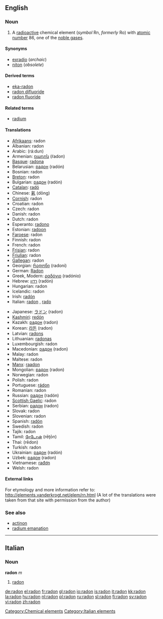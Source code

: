 {{see|Radon}}
==English==
{{elements|Rn|astatine|At|francium|Fr}}
=== Noun ===
{{en-noun|-}}
{{wikipedia}}

#A [[radioactive]] chemical element (''symbol'' Rn, ''formerly'' Ro) with [[atomic number]] 86, one of the [[noble gas]]es.

====Synonyms====
*[[exradio]] (''archaic'')
*[[niton]] (''obsolete'')

====Derived terms====
*[[eka-radon]]
*[[radon difluoride]]
*[[radon fluoride]]

====Related terms====
*[[radium]]<!--after which radon is named-->

==== Translations ====
{{top}}
*[[Afrikaans]]: radon
*Albanian: radon
*Arabic: {{ARchar|[[رادون]]}} (rá:dun) {{m}}
*Armenian: [[ռադոն]] (ŕadon)
*[[Basque]]: [[radona]]
*Belarusian: [[радон]] (radón) {{m}}
*Bosnian: radon
*[[Breton]]: radon
*Bulgarian: [[радон]] (radón) {{m}}
*[[Catalan]]: [[radó]]
*Chinese: [[氡]] (dōng)
*[[Cornish]]: radon
*Croatian: radon
*Czech: radon
*Danish: radon
*Dutch: radon {{n}}
*Esperanto: [[radono]]
*Estonian: [[radoon]]
*[[Faroese]]: radon
*Finnish: radon
*French: radon {{m}}
*[[Frisian]]: radon
*[[Friulian]]: radon
*[[Gallegan]]: radon
*Georgian: [[რადონი]] (radoni)
*German: [[Radon]] {{n}}
*Greek, Modern: [[ραδόνιο]] (radónio) {{n}}
*Hebrew: [[רדון]] (radón)
*Hungarian: radon
*Icelandic: radon
*Irish: [[radón]]
*Italian: [[radon#Italian|radon]] {{m}}, [[rado]] {{m}}
{{mid}}
*Japanese: [[ラドン]] (radon)
*[[Kashmiri]]: [[redón]]
*Kazakh: [[радон]] (radon)
*Korean: [[라돈]] (radon)
*Latvian: [[radons]]
*Lithuanian: [[radonas]]
*Luxembourgish: radon
*Macedonian: [[радон]] (radon) {{m}}
*Malay: radon
*Maltese: radon
*[[Manx]]: [[raadon]]
*Mongolian: [[радон]] (radon)
*Norwegian: radon
*Polish: radon {{m}}
*Portuguese: [[rádon]] {{m}}
*Romanian: radon {{n}}
*Russian: [[радон]] (radón) {{m}}
*[[Scottish Gaelic]]: radon
*Serbian: [[радон]] (radon) {{m}}
*Slovak: radon
*Slovenian: radon
*Spanish: [[radón]] {{m}}
*Swedish: radon
*Tajik: radon
*Tamil: [[ரேடோன்]] (rēţōn)
*Thai: {{THchar|[[เรดอน]]}} (rēdon)
*Turkish: radon
*Ukrainian: [[радон]] (radón) {{m}}
*Uzbek: [[радон]] (radon)
*Vietnamese: [[rađơn]]
*Welsh: radon
{{bottom}}

====External links====
For etymology and more information refer to:
http://elements.vanderkrogt.net/elem/rn.html
(A lot of the translations were taken from that site with permission from the author)

===See also===
*[[actinon]]
*[[radium emanation]]

[[Category:Chemical elements]]

----

==Italian==
===Noun===
'''radon''' ''m''

#[[radon#English|radon]]

[[Category:Italian elements]]

[[de:radon]]
[[el:radon]]
[[fr:radon]]
[[gl:radon]]
[[io:radon]]
[[is:radon]]
[[it:radon]]
[[kk:radon]]
[[la:radon]]
[[hu:radon]]
[[nl:radon]]
[[pl:radon]]
[[ru:radon]]
[[sl:radon]]
[[fi:radon]]
[[sv:radon]]
[[vi:radon]]
[[zh:radon]]